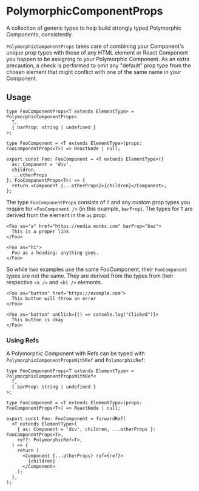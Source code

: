 
<Meta title="Types / PolymorphicComponentProps" />

# PolymorphicComponentProps

A collection of generic types to help build strongly typed Polymorphic Components, consistently.

`PolymorphicComponentProps` takes care of combining your Component's unique prop types with those of
any HTML element or React Component you happen to be assigning to your Polymorphic Component. As an
extra precaution, a check is performed to omit any "default" prop type from the chosen element that
might conflict with one of the same name in your Component.

## Usage

```tsx
type FooComponentProps<T extends ElementType> = PolymorphicComponentProps<
  T,
  { barProp: string | undefined }
>;

type FooComponent = <T extends ElementType>(props: FooComponentProps<T>) => ReactNode | null;

export const Foo: FooComponent = <T extends ElementType>({
  as: Component = 'div',
  children,
  ...otherProps
}: FooComponentProps<T>) => {
  return <Component {...otherProps}>{children}</Component>;
};
```

The type `FooComponentProps` consists of `T` and any custom prop types you require for
`<FooComponent />` (in this example, `barProp`). The types for `T` are derived from the element in
the `as` prop:

```tsx
<Foo as="a" href="https://media.monks.com" barProp="baz">
  This is a proper link
</Foo>

<Foo as="h1">
  Foo as a heading: anything goes.
</Foo>
```

So while two examples use the same FooComponent, their `FooComponent` types are not the same. They
are derived from the types from their respective `<a />` and `<h1 />` elements.

```tsx
<Foo as="button" href="https://example.com">
  This button will throw an error
</Foo>

<Foo as="button" onClick={() => console.log("Clicked")}>
  This button is okay
</Foo>
```

### Using Refs

A Polymorphic Component with Refs can be typed with `PolymorphicComponentPropsWithRef` and
`PolymorphicRef`:

```tsx
type FooComponentProps<T extends ElementType> = PolymorphicComponentPropsWithRef<
  T,
  { barProp: string | undefined }
>;

type FooComponent = <T extends ElementType>(props: FooComponentProps<T>) => ReactNode | null;

export const Foo: FooComponent = forwardRef(
  <T extends ElementType>(
    { as: Component = 'div', children, ...otherProps }: FooComponentProps<T>,
    ref?: PolymorphicRef<T>,
  ) => {
    return (
      <Component {...otherProps} ref={ref}>
        {children}
      </Component>
    );
  },
);
```
